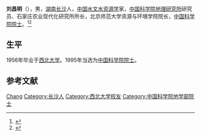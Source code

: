 {{Expand|time=2012-03-29T01:50:55+00:00 }} 
{{Infobox person
| 姓名     = 刘昌明
| 图像     = 
| 图像替代 = 
| 图像说明 = 
| 出生日期 = 1934年5月10日
| 出生地   = [[湖南|湖南]][[长沙|长沙]]
| 死亡日期 = <!-- {{Death date and age|YYYY|MM|DD|YYYY|MM|DD}}（死亡在前，出生在后） -->
| 死亡地   = 
| 国籍       = {{PRC}}
| 籍贯       = 
| 别名     = 
| 知名于   = 
| 职业     = [[水文水资源学|水文水资源学]]家
| 母校 = [[西北大学|西北大学]]
}}

'''刘昌明'''（{{bd|1934年|5月10日||}}），男，[[湖南|湖南]][[长沙|长沙]]人，[[中华人民共和国|中国]][[水文水资源学|水文水资源学]]家，[[中国科学院地理研究所|中国科学院地理研究所]]研究员、石家庄农业现代化研究所所长，北京师范大学资源与环境学院院长，[[中国科学院院士|中国科学院院士]]。<ref>{{Cite web |url=http://sourcedb.cas.cn/sourcedb_ad_cas/zw2/ysxx/dxb/ |title=中国科学院学部与院士·院士信息·地学部·刘昌明 |accessdate=2012-03-28 |archive-date=2012-04-26 |archive-url=https://web.archive.org/web/20120426134225/http://sourcedb.cas.cn/sourcedb_ad_cas/zw2/ysxx/dxb/ |dead-url=yes }}</ref><ref>{{Cite web |url=http://www.igsnrr.cas.cn/gkjj/ysfc/liuchangming/ |title=中国科学院地理科学与资源研究所·所况介绍·院士风采·刘昌明 |accessdate=2012-07-01 |archive-date=2020-05-21 |archive-url=https://web.archive.org/web/20200521225229/http://www.igsnrr.cas.cn/gkjj/ysfc/liuchangming/ |dead-url=no }}</ref>

== 生平 ==
1956年毕业于[[西北大学|西北大学]]。1995年当选为[[中国科学院院士|中国科学院院士]]。

== 参考文献 ==
{{reflist}}

{{中国科学家小作品}}
{{中国科学院地学部院士}}

{{Authority control}}
{{DEFAULTSORT:Liu刘}}
[[Category:刘姓|Chang]]
[[Category:长沙人|Category:长沙人]]
[[Category:西北大学校友|Category:西北大学校友]]
[[Category:中国科学院地学部院士|Category:中国科学院地学部院士]]